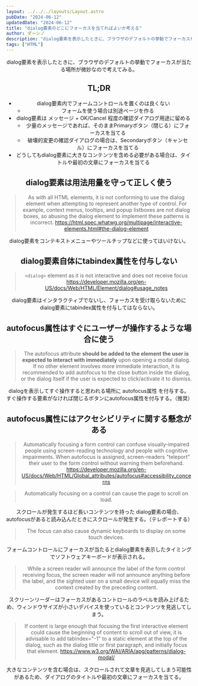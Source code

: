 ```yaml
---
layout: ../../../layouts/Layout.astro
pubDate: "2024-06-12"
updatedDate: "2024-06-12"
title: "dialog要素のどこにフォーカスを当てればよいか考える"
author: ダーシノ
description: "dialog要素を表示したときに、ブラウザのデフォルトの挙動でフォーカスが当たる場所が微妙なので考えてみる。"
tags: ["HTML"]
---
```



<Header {...frontmatter} />

dialog要素を表示したときに、ブラウザのデフォルトの挙動でフォーカスが当たる場所が微妙なので考えてみる。

## TL;DR

- dialog要素内でフォームコントロールを置くのは良くない
  - フォームを使う場合は別途ページを作る
- dialog要素は メッセージ + OK/Cancel 程度の確認ダイアログ用途に留める
  - 少量のメッセージであれば、そのままPrimaryボタン（閉じる）にフォーカスを当てる
  - 破壊的変更の確認ダイアログの場合は、Secondaryボタン（キャンセル）にフォーカスを当てる
- どうしてもdialog要素に大きなコンテンツを含める必要がある場合は、タイトルや最初の文章にフォーカスを当てる

## dialog要素は用法用量を守って正しく使う

> As with all HTML elements, it is not conforming to use the dialog element when attempting to represent another type of control. For example, context menus, tooltips, and popup listboxes are not dialog boxes, so abusing the dialog element to implement these patterns is incorrect.
> https://html.spec.whatwg.org/multipage/interactive-elements.html#the-dialog-element

dialog要素をコンテキストメニューやツールチップなどに使ってはいけない。

## dialog要素自体にtabindex属性を付与しない

> `<dialog>` element as it is not interactive and does not receive focus
> https://developer.mozilla.org/en-US/docs/Web/HTML/Element/dialog#usage_notes

dialog要素はインタラクティブでないし、フォーカスを受け取らないために dialog要素にtabindex属性を付与してはならない。

##  autofocus属性はすぐにユーザーが操作するような場合に使う

> The autofocus attribute **should be added to the element the user is expected to interact with immediately** upon opening a modal dialog. If no other element involves more immediate interaction, it is recommended to add autofocus to the close button inside the dialog, or the dialog itself if the user is expected to click/activate it to dismiss.

dialogを表示してすぐ操作すると思われる場所に autofocus属性 を付与する。すぐ操作する要素がなければ閉じるボタンにautofocus属性を付与する。（推奨）

## autofocus属性にはアクセシビリティに関する懸念がある

> Automatically focusing a form control can confuse visually-impaired people using screen-reading technology and people with cognitive impairments.
> When autofocus is assigned, screen-readers "teleport" their user to the form control without warning them beforehand.
> https://developer.mozilla.org/en-US/docs/Web/HTML/Global_attributes/autofocus#accessibility_concerns

> Automatically focusing on a control can cause the page to scroll on load.

スクロールが発生するほど長いコンテンツを持った dialog要素の場合、autofocusがあると読み込んだときにスクロールが発生する。（テレポートする）

> The focus can also cause dynamic keyboards to display on some touch devices.

フォームコントロールにフォーカスが当たるとdialog要素を表示したタイミングでソフトウェアキーボードが表示される。

> While a screen reader will announce the label of the form control receiving focus, the screen reader will not announce anything before the label, and the sighted user on a small device will equally miss the context created by the preceding content.

スクリーンリーダーはフォーカスがあるコントロールのラベルを読み上げるため、ウィンドウサイズが小さいデバイスを使っているとコンテンツを見逃してしまう。

> If content is large enough that focusing the first interactive element could cause the beginning of content to scroll out of view, it is advisable to add tabindex="-1" to a static element at the top of the dialog, such as the dialog title or first paragraph, and initially focus that element.
> https://www.w3.org/WAI/ARIA/apg/patterns/dialog-modal/

大きなコンテンツを含む場合は、スクロールされて文章を見逃してしまう可能性があるため、ダイアログのタイトルや最初の文章にフォーカスを当てる。
